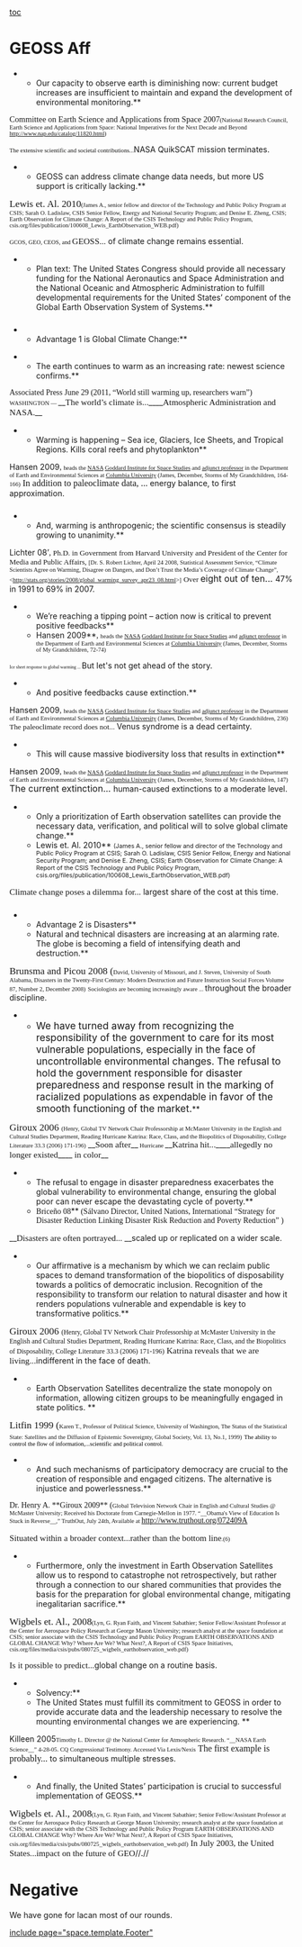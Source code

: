 [[toc]]
=GEOSS Aff= 

**Our capacity to observe earth is diminishing now: current budget increases are insufficient to maintain and expand the development of environmental monitoring.**
<span style="font-family: 'Times New Roman'; font-size: 11pt;">Committee on Earth Science and Applications from Space 2007</span><span style="font-family: 'Times New Roman'; font-size: 8pt;">(National Research Council, Earth Science and Applications from Space: National Imperatives for the Next Decade and Beyond </span><span style="color: black; font-family: 'Times New Roman'; font-size: 8pt; text-decoration: none;">[[http://www.nap.edu/catalog/11820.html]]</span><span style="font-family: 'Times New Roman'; font-size: 8pt;">)</span>

<span style="color: #141413; font-family: 'Times New Roman'; font-size: 8pt;">The extensive scientific and societal contributions...</span>NASA QuikSCAT mission terminates.


**GEOSS can address climate change data needs, but more US support is critically lacking.**
<span style="font-family: 'Times New Roman'; font-size: 13pt;">Lewis et. Al. 2010</span><span style="font-family: 'Times New Roman'; font-size: 8pt;">(James A., senior fellow and director of the Technology and Public Policy Program at CSIS; Sarah O. Ladislaw, CSIS Senior Fellow, Energy and National Security Program; and Denise E. Zheng, CSIS; Earth Observation for Climate Change: A Report of the CSIS Technology and Public Policy Program, csis.org/files/publication/100608_Lewis_EarthObservation_WEB.pdf)</span>

<span style="color: #141413; font-family: 'Times New Roman'; font-size: 8pt;">GCOS, GEO, CEOS, and </span><span style="font-family: 'Times New Roman'; font-size: 11.5pt;">GEOSS... </span>of climate change remains essential.

**Plan text: The United States Congress should provide all necessary funding for the National Aeronautics and Space Administration and the National Oceanic and Atmospheric Administration to fulfill developmental requirements for the United States’ component of the Global Earth Observation System of Systems.**

=== === 
**Advantage 1 is Global Climate Change:**

**The earth continues to warm as an increasing rate: newest science confirms.**
<span style="font-family: 'Times New Roman';">Associated Press June 29 (2011, “World still warming up, researchers warn”)</span>
<span style="font-family: 'Times New Roman'; font-size: 8pt;">WASHINGTON — </span>__<span style="font-family: 'Times New Roman'; font-size: 11.5pt;">The world’s climate is...</span>____<span style="font-family: 'Times New Roman'; font-size: 11.5pt;">Atmospheric Administration and NASA.</span>__


**Warming is happening – Sea ice, Glaciers, Ice Sheets, and Tropical Regions. Kills coral reefs and phytoplankton**
Hansen 2009<span style="font-family: 'Times New Roman';">, </span><span style="font-family: 'Times New Roman'; font-size: 8pt;">heads the </span><span style="color: windowtext; font-family: 'Times New Roman'; font-size: 8pt; text-decoration: none;">[[http://en.wikipedia.org/wiki/NASA|NASA]] [[http://en.wikipedia.org/wiki/Goddard_Institute_for_Space_Studies|Goddard Institute for Space Studies]]</span><span style="font-family: 'Times New Roman'; font-size: 8pt;"> and </span><span style="color: windowtext; font-family: 'Times New Roman'; font-size: 8pt; text-decoration: none;">[[http://en.wikipedia.org/wiki/Professors_in_the_United_States#Adjunct_professor|adjunct professor]]</span><span style="font-family: 'Times New Roman'; font-size: 8pt;"> in the Department of Earth and Environmental Sciences at </span><span style="color: windowtext; font-family: 'Times New Roman'; font-size: 8pt; text-decoration: none;">[[http://en.wikipedia.org/wiki/Columbia_University|Columbia University]]</span><span style="font-family: 'Times New Roman'; font-size: 8pt;"> (James, December, Storms of My Grandchildren, 164-166)</span>
<span style="font-family: Cambria; font-size: 12pt;">In addition to paleoclimate data, ... </span>energy balance, to first approximation.

=== === 
**And, warming is anthropogenic; the scientific consensus is steadily growing to unanimity.**
Lichter 08’<span style="font-family: 'Times New Roman';">, </span><span style="font-family: 'Times New Roman'; font-size: 10pt;">Ph.D. in Government from Harvard University and President of the Center for Media and Public Affairs, </span><span style="font-family: 'Times New Roman'; font-size: 8pt;">[Dr. S. Robert Lichter, April 24 2008, Statistical Assessment Service, “Climate Scientists Agree on Warming, Disagree on Dangers, and Don’t Trust the Media’s Coverage of Climate Change”, <http://stats.org/stories/2008/global_warming_survey_apr23_08.html>]</span>
<span style="font-family: 'Times New Roman'; font-size: 10pt;">Over </span><span style="font-size: 12pt;">eight out of ten... </span>47% in 1991 to 69% in 2007.

**<span class="Heading3Char">We’re reaching a tipping point – action now is critical to prevent positive feedbacks</span>**
**Hansen 2009**<span style="font-family: 'Times New Roman';">, </span><span style="font-family: 'Times New Roman'; font-size: 8pt;">heads the </span><span style="color: windowtext; font-family: 'Times New Roman'; font-size: 8pt; text-decoration: none;">[[http://en.wikipedia.org/wiki/NASA|NASA]] [[http://en.wikipedia.org/wiki/Goddard_Institute_for_Space_Studies|Goddard Institute for Space Studies]]</span><span style="font-family: 'Times New Roman'; font-size: 8pt;"> and </span><span style="color: windowtext; font-family: 'Times New Roman'; font-size: 8pt; text-decoration: none;">[[http://en.wikipedia.org/wiki/Professors_in_the_United_States#Adjunct_professor|adjunct professor]]</span><span style="font-family: 'Times New Roman'; font-size: 8pt;"> in the Department of Earth and Environmental Sciences at </span><span style="color: windowtext; font-family: 'Times New Roman'; font-size: 8pt; text-decoration: none;">[[http://en.wikipedia.org/wiki/Columbia_University|Columbia University]]</span><span style="font-family: 'Times New Roman'; font-size: 8pt;"> (James, December, Storms of My Grandchildren, 72-74)</span>
<span style="font-family: Cambria; font-size: 6pt;">Ice sheet response to global warming ... </span>But let's not get ahead of the story.


**And positive feedbacks cause extinction.**
Hansen 2009<span style="font-family: 'Times New Roman';">, </span><span style="font-family: 'Times New Roman'; font-size: 8pt;">heads the </span><span style="color: windowtext; font-family: 'Times New Roman'; font-size: 8pt; text-decoration: none;">[[http://en.wikipedia.org/wiki/NASA|NASA]] [[http://en.wikipedia.org/wiki/Goddard_Institute_for_Space_Studies|Goddard Institute for Space Studies]]</span><span style="font-family: 'Times New Roman'; font-size: 8pt;"> and </span><span style="color: windowtext; font-family: 'Times New Roman'; font-size: 8pt; text-decoration: none;">[[http://en.wikipedia.org/wiki/Professors_in_the_United_States#Adjunct_professor|adjunct professor]]</span><span style="font-family: 'Times New Roman'; font-size: 8pt;"> in the Department of Earth and Environmental Sciences at </span><span style="color: windowtext; font-family: 'Times New Roman'; font-size: 8pt; text-decoration: none;">[[http://en.wikipedia.org/wiki/Columbia_University|Columbia University]]</span><span style="font-family: 'Times New Roman'; font-size: 8pt;"> (James, December, Storms of My Grandchildren, 236)</span>
<span style="font-family: Cambria; font-size: 10pt;">The paleoclimate record does not... </span>Venus syndrome is a dead certainty.


**This will cause massive biodiversity loss that results in extinction**
Hansen 2009<span style="font-family: 'Times New Roman';">, </span><span style="font-family: 'Times New Roman'; font-size: 8pt;">heads the </span><span style="color: windowtext; font-family: 'Times New Roman'; font-size: 8pt; text-decoration: none;">[[http://en.wikipedia.org/wiki/NASA|NASA]] [[http://en.wikipedia.org/wiki/Goddard_Institute_for_Space_Studies|Goddard Institute for Space Studies]]</span><span style="font-family: 'Times New Roman'; font-size: 8pt;"> and </span><span style="color: windowtext; font-family: 'Times New Roman'; font-size: 8pt; text-decoration: none;">[[http://en.wikipedia.org/wiki/Professors_in_the_United_States#Adjunct_professor|adjunct professor]]</span><span style="font-family: 'Times New Roman'; font-size: 8pt;"> in the Department of Earth and Environmental Sciences at </span><span style="color: windowtext; font-family: 'Times New Roman'; font-size: 8pt; text-decoration: none;">[[http://en.wikipedia.org/wiki/Columbia_University|Columbia University]]</span><span style="font-family: 'Times New Roman'; font-size: 8pt;"> (James, December, Storms of My Grandchildren, 147)</span>
<span style="font-size: 12pt;">The current extinction... </span>human-caused extinctions to a moderate level.


**Only a prioritization of Earth observation satellites can provide the necessary data, verification, and political will to solve global climate change.**
**Lewis et. Al. 2010** <span style="font-size: 8pt;">(James A., senior fellow and director of the Technology and Public Policy Program at CSIS; Sarah O. Ladislaw, CSIS Senior Fellow, Energy and National Security Program; and Denise E. Zheng, CSIS; Earth Observation for Climate Change: A Report of the CSIS Technology and Public Policy Program, csis.org/files/publication/100608_Lewis_EarthObservation_WEB.pdf)</span>

<span style="font-family: 'Times New Roman'; font-size: 11.5pt;">Climate change poses a dilemma for... </span>largest share of the cost at this time.

=== === 
**Advantage 2 is Disasters**
**Natural and technical disasters are increasing at an alarming rate. The globe is becoming a field of intensifying death and destruction.**
<span style="font-family: 'Times New Roman'; font-size: 13pt;">Brunsma and Picou 2008 (</span><span style="font-family: 'Times New Roman'; font-size: 8pt;">David, University of Missouri, and J. Steven, University of South Alabama, Disasters in the Twenty-First Century: Modern Destruction and Future Instruction Social Forces Volume 87, Number 2, December 2008)</span>
<span style="font-family: 'Times New Roman'; font-size: 8pt;">Sociologists are becoming increasingly aware ... </span>throughout the broader discipline.

**<span style="font-size: 13pt;">We have turned away from recognizing the responsibility of the government to care for its most vulnerable populations, especially in the face of uncontrollable environmental changes. The refusal to hold the government responsible for disaster preparedness and response result in the marking of racialized populations as expendable in favor of the smooth functioning of the market.</span>**
<span style="font-family: 'Times New Roman'; font-size: 13pt;">Giroux 2006 </span><span style="font-family: 'Times New Roman'; font-size: 8pt;">(Henry, Global TV Network Chair Professorship at McMaster University in the English and Cultural Studies Department, Reading Hurricane Katrina: Race, Class, and the Biopolitics of Disposability, College Literature 33.3 (2006) 171-196)</span>
__<span style="font-family: 'Times New Roman'; font-size: 11.5pt;">Soon after</span>__<span style="font-family: 'Times New Roman'; font-size: 8pt;"> Hurricane </span>__<span style="font-family: 'Times New Roman'; font-size: 11.5pt;">Katrina hit...</span>____<span style="font-family: 'Times New Roman'; font-size: 11.5pt;">allegedly no longer existed</span>____<span style="font-family: 'Times New Roman'; font-size: 11.5pt;"> in color</span>__


**The refusal to engage in disaster preparedness exacerbates the global vulnerability to environmental change, ensuring the global poor can never escape the devastating cycle of poverty.**
**<span style="font-family: 'Times New Roman';">Briceño 08</span>**<span style="font-family: 'Times New Roman';"> (Sálvano Director, United Nations, International “Strategy for Disaster Reduction Linking Disaster Risk Reduction and Poverty Reduction” )</span>
__<span style="font-family: 'Times New Roman'; font-size: 11.5pt;">Disasters are often portrayed... </span>__scaled up or replicated on a wider scale.


**Our affirmative is a mechanism by which we can reclaim public spaces to demand transformation of the biopolitics of disposability towards a politics of democratic inclusion. Recognition of the responsibility to transform our relation to natural disaster and how it renders populations vulnerable and expendable is key to transformative politics.**
<span style="font-family: 'Times New Roman'; font-size: 13pt;">Giroux 2006 </span><span style="font-family: 'Times New Roman'; font-size: 9pt;">(Henry, Global TV Network Chair Professorship at McMaster University in the English and Cultural Studies Department, Reading Hurricane Katrina: Race, Class, and the Biopolitics of Disposability, College Literature 33.3 (2006) 171-196)</span>
<span style="font-family: 'Times New Roman'; font-size: 11.5pt;">Katrina reveals that we are living...</span>indifferent in the face of death.


**<span class="StyleBoldUnderline">Earth Observation Satellites decentralize the state monopoly on information, allowing citizen groups to be meaningfully engaged in state politics. </span>**
<span style="font-family: 'Times New Roman'; font-size: 13pt;">Litfin 1999 (</span><span style="font-family: 'Times New Roman'; font-size: 8pt;">Karen T., Professor of Political Science, University of Washington, The Status of the Statistical State: Satellites and the Diffusion of Epistemic Sovereignty, Global Society, Vol. 13, No.1, 1999)</span>
<span style="color: black; font-family: 'Times New Roman'; font-size: 8pt;">The ability to control the flow of information,...scientific and political control.</span>



**And such mechanisms of participatory democracy are crucial to the creation of responsible and engaged citizens. The alternative is injustice and powerlessness.**

<span style="font-family: 'Times New Roman';">Dr. Henry A. **Giroux 2009** (</span><span style="font-family: 'Times New Roman'; font-size: 8pt;">Global Television Network Chair in English and Cultural Studies @ McMaster University; Received his Doctorate from Carnegie-Mellon in 1977. “__Obama's View of Education Is Stuck in Reverse__,” TruthOut, July 24th, Available at </span><span style="font-family: 'Times New Roman';">[[http://www.truthout.org/072409A]]</span>

<span style="font-family: 'Times New Roman'; font-size: 11.5pt;">Situated within a broader context...rather than the bottom line</span><span style="font-family: 'Times New Roman'; font-size: 8pt;">.(6)</span>



**Furthermore, only the investment in Earth Observation Satellites allow us to respond to catastrophe not retrospectively, but rather through a connection to our shared communities that provides the basis for the preparation for global environmental change, mitigating inegalitarian sacrifice.**

<span style="font-family: 'Times New Roman'; font-size: 13pt;">Wigbels et. Al., 2008</span><span style="font-family: 'Times New Roman'; font-size: 8pt;">(Lyn, G. Ryan Faith, and Vincent Sabathier; Senior Fellow/Assistant Professor at the Center for Aerospace Policy Research at George Mason University; research analyst at the space foundation at CSIS; senior associate with the CSIS Technology and Public Policy Program EARTH OBSERVATIONS AND GLOBAL CHANGE Why? Where Are We? What Next?, A Report of CSIS Space Initiatives, csis.org/files/media/csis/pubs/080725_wigbels_earthobservation_web.pdf)</span>



<span style="font-family: 'Times New Roman'; font-size: 11.5pt;">Is it possible to predict...</span>global change on a routine basis.


**<span class="Heading3CharCharChar">Solvency:</span>**
**<span class="Heading3CharCharChar">The United States must fulfill its commitment to GEOSS in order to provide accurate data and the leadership necessary to resolve the mounting environmental changes we are experiencing. </span>**
Killeen 2005<span style="font-family: 'Times New Roman'; font-size: 8pt;">Timothy L. Director @ the National Center for Atmospheric Research. “__NASA Earth Science__” 4-28-05. CQ Congressional Testimony. Accessed Via Lexis/Nexis</span>
<span style="font-family: Cambria; font-size: 12pt;">The first example is probably... </span>to simultaneous multiple stresses.


**And finally, the United States’ participation is crucial to successful implementation of GEOSS.**
<span style="font-family: 'Times New Roman'; font-size: 13pt;">Wigbels et. Al., 2008</span><span style="font-family: 'Times New Roman'; font-size: 8pt;">(Lyn, G. Ryan Faith, and Vincent Sabathier; Senior Fellow/Assistant Professor at the Center for Aerospace Policy Research at George Mason University; research analyst at the space foundation at CSIS; senior associate with the CSIS Technology and Public Policy Program EARTH OBSERVATIONS AND GLOBAL CHANGE Why? Where Are We? What Next?, A Report of CSIS Space Initiatives, csis.org/files/media/csis/pubs/080725_wigbels_earthobservation_web.pdf)</span>
<span style="font-family: 'Times New Roman'; font-size: 11.5pt;">In July 2003, the United States...impact on the future of GEO</span>//<span style="font-family: 'Times New Roman'; font-size: 12pt;">.</span>//





=Negative= 
We have gone for lacan most of our rounds.

[[include page="space.template.Footer"]]